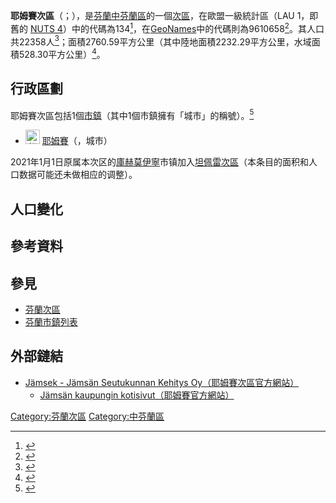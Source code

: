 {{Infobox settlement
| name                    = 耶姆賽次區
| settlement_type         = [[芬蘭次區|次區]]
| native_name             =Jämsän seutukunta
| native_name_lang        = fi
| image_map               =Jämsän.seutukunta.sijainti.Suomi.2020.svg
| subdivision_type        = [[世界政區索引|國家]]
| subdivision_name        = {{flag|Finland}}
| subdivision_type1        = [[芬蘭行政區|行政區]]
| subdivision_name1        = [[中芬蘭區|中芬蘭區]]
| population_footnotes    = <ref name="Population" />
| population_total        = 22358
| population_as_of        = 2020
| area_footnotes          = <ref name="Area" />
| area_total_km2          = 2760.59
| area_land_km2           = 2232.29
| area_water_km2          = 528.30
| population_density_km2  = auto
| coordinates             = {{Coord|61.81793|25.08038|display=title,inline}}
| coordinates_footnotes   = <ref name="GeoNames" />
| timezone1               = [[歐洲東部時間|EET]]<ref>{{Cite web|url=https://www.timeanddate.com/worldclock/finland/helsinki|title=Current Local Time in Helsinki, Finland|website=Time and Date|language=en|accessdate=2020-07-15|archive-date=2020-08-04|archive-url=https://web.archive.org/web/20200804053117/https://www.timeanddate.com/worldclock/finland/helsinki|dead-url=no}}</ref>
| utc_offset1             = +2
| timezone1_DST           = [[歐洲東部夏令時間|EEST]]<ref>{{Cite web|url=https://www.timeanddate.com/time/change/finland/helsinki|title=Clock Changes in Helsinki, Finland|website=Time and Date|language=en|accessdate=2020-07-15|archive-date=2020-08-04|archive-url=https://web.archive.org/web/20200804053109/https://www.timeanddate.com/time/change/finland/helsinki|dead-url=no}}</ref>
| utc_offset1_DST         = +3
| blank_name              = [[GeoNames|GeoNames]]<ref name="GeoNames" />
| blank_info              = 9610658
| blank1_name             = LAU 1（NUTS 4）<ref name="LAU" />
| blank1_info              = 134
}}
'''耶姆賽次區'''（{{lang-fi|Jämsän seutukunta}}；{{lang-sv|Jämsä ekonomiska region}}），是[[芬蘭共和國|芬蘭]][[中芬蘭區|中芬蘭區]]的一個[[芬蘭次區|次區]]，在歐盟一級{{tsl|fr|Unité administrative locale|地方行政單位}}統計區（LAU 1，即舊的 [[地域統計單位命名法|NUTS 4]]）中的代碼為134<ref name="LAU">{{Cite web |url=http://tilastokeskus.fi/meta/luokitukset/seutukunta/001-2013/index_sv.html |title=Förteckning över ekonomiska regioner |publisher=Statistikcentralen |language=sv |access-date=2013-12-25 |archive-date=2013-11-11 |archive-url=https://web.archive.org/web/20131111091437/http://tilastokeskus.fi/meta/luokitukset/seutukunta/001-2013/index_sv.html |dead-url=no }}</ref>，在[[GeoNames|GeoNames]]中的代碼則為9610658<ref name="GeoNames">{{Cite web |url = https://www.geonames.org/9610658 |title = GeoNames - Jämsä (9610658) |access-date = 2020-07-14 |website=[[GeoNames|GeoNames]] |language = en}}</ref>。其人口共22358人<ref name="Population">{{Cite web |url = http://pxnet2.stat.fi/PXWeb/pxweb/fi/StatFin/StatFin__vrm__vamuu/statfin_vamuu_pxt_11lj.px/table/tableViewLayout1/ |title = Väestörakenteen ennakkotiedot alueittain, 2020M01*-2020M05* |date = 2020-01-31 |publisher = Tilastokeskus |access-date = 2020-07-13 |language = fi |archive-date = 2020-12-14 |archive-url = https://web.archive.org/web/20201214201953/http://pxnet2.stat.fi/PXWeb/pxweb/fi/StatFin/StatFin__vrm__vamuu/statfin_vamuu_pxt_11lj.px/ |dead-url = no }}</ref>；面積2760.59平方公里（其中陸地面積2232.29平方公里，水域面積528.30平方公里）<ref name="Area">{{Cite web |url = https://www.maanmittauslaitos.fi/sites/maanmittauslaitos.fi/files/attachments/2020/01/Vuoden_2020_pinta-alatilasto_kunnat_maakunnat.xlsx |title = Pinta-alat kunnittain (Excel) 2020-01-01 |date = 2020-01-01 |publisher = Maanmittauslaitos |access-date = 2020-07-13 |language = fi |archive-date = 2020-07-10 |archive-url = https://web.archive.org/web/20200710123737/https://www.maanmittauslaitos.fi/sites/maanmittauslaitos.fi/files/attachments/2020/01/Vuoden_2020_pinta-alatilasto_kunnat_maakunnat.xlsx |dead-url = no }}</ref>。

== 行政區劃 ==
耶姆賽次區包括1個[[芬蘭市鎮|市鎮]]（其中1個市鎮擁有「城市」的稱號）。<ref name="Lappi">{{Cite web |language=fi |url=http://www.patio.fi/PatioWeb/facelets/suomenaluejaot/suomenaluejaot.faces |title=Finlands regionindelning på |website=www.patio.fi.|archive-url=https://web.archive.org/web/20121022111321/http://www.patio.fi/PatioWeb/facelets/suomenaluejaot/suomenaluejaot.faces |archive-date=2012-10-22}}</ref>
* [[File:Jämsänkoski.vaakuna.svg|23px]] [[耶姆賽|耶姆賽]]（{{lang|fi|Jämsä}}，城市）

2021年1月1日原属本次区的[[庫赫莫伊寧|庫赫莫伊寧]]市镇加入[[坦佩雷次區|坦佩雷次區]]（本条目的面积和人口数据可能还未做相应的调整）。

== 人口變化 ==
{{Bar box
|title   =  耶姆賽次區1980年－2010年的人口變化圖
|titlebar=  #DDD
|width   =  600px
|barwidth=  500px
|left1   =  年份
|right1  =  人口
|float   =  left
|bars    =  
{{bar pixel|1980|#0099FF|480||30 094}}
{{bar pixel|1985|#0099FF|471||29 554}}
{{bar pixel|1990|#0099FF|469||29 433}}
{{bar pixel|1995|#0099FF|465||29 154}}
{{bar pixel|2000|#0099FF|447||27 996}}
{{bar pixel|2005|#0099FF|433||27 132}}
{{bar pixel|2010|#0099FF|403||25 245}}
|caption = 來源：Tilastokeskus.<ref>{{Cite web | url = http://pxnet2.stat.fi/PXWeb/pxweb/fi/StatFin/StatFin__vrm__vaerak/statfin_vaerak_pxt_011.px | title = Väestö kielen mukaan sekä ulkomaan kansalaisten määrä ja maa-pinta-ala alueittain 1980 - 2016 | publisher = Tilastokeskus | access-date = 2018-01-18 | language = fi | archive-url = https://web.archive.org/web/20180617142223/http://pxnet2.stat.fi/PXWeb/pxweb/fi/StatFin/StatFin__vrm__vaerak/statfin_vaerak_pxt_011.px | archive-date = 2018-06-17 | dead-url = yes }}</ref>
}}
{{clear}}

== 參考資料 ==
{{reflist}}

== 參見 ==
* [[芬蘭次區|芬蘭次區]]
* [[芬蘭市鎮列表|芬蘭市鎮列表]]

== 外部鏈結 ==
* [http://www.jamsek.fi/ Jämsek - Jämsän Seutukunnan Kehitys Oy（耶姆賽次區官方網站）] {{Wayback|url=http://www.jamsek.fi/ |date=20210124014620 }} {{fi icon}}
** [http://www.jamsa.fi/ Jämsän kaupungin kotisivut（耶姆賽官方網站）] {{Wayback|url=http://www.jamsa.fi/ |date=20210506131841 }} {{fi icon}}

{{芬蘭次區}}

[[Category:芬蘭次區|Category:芬蘭次區]]
[[Category:中芬蘭區|Category:中芬蘭區]]
